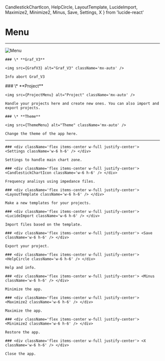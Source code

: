   CandlestickChartIcon,
  HelpCircle,
  LayoutTemplate,
  LucideImport,
  Maximize2,
  Minimize2,
  Minus,
  Save,
  Settings,
  X
} from 'lucide-react'

# Menu

---

<img src={Menu} alt="Menu" />

<div className='grid grid-cols-1 lg:grid-cols-2 xl:grid-cols-3'>
  <div className='text-center'>

    ### \* **Graf_V3**

    <img src={GrafV3} alt="Graf_V3" className='mx-auto' />

    Info abort Graf_V3

  </div>
  <div className='text-center'>
    ### \* **Project**

    <img src={ProjectMenu} alt="Project" className='mx-auto' />

    Handle your projects here and create new ones. You can also import and export projects.

  </div>

  <div className='text-center'>

    ### \* **Theme**

    <img src={ThemeMenu} alt="Theme" className='mx-auto' />

    Change the theme of the app here.

  </div>

</div>

---

<div className='grid gap-4 md:grid-cols-2 lg:grid-cols-3 xl:grid-cols-4'>
  <div className='text-center'>

    ### <div className='flex items-center w-full justify-center'> <Settings className='w-6 h-6' /> </div>

    Settings to handle main chart zone.

  </div>
  <div className='text-center'>

    ### <div className='flex items-center w-full justify-center'> <CandlestickChartIcon className='w-6 h-6' /> </div>

    Frequency analisys using impedance files.

  </div>

  <div className='text-center'>

    ### <div className='flex items-center w-full justify-center'> <LayoutTemplate className='w-6 h-6' /> </div>

    Make a new templates for your projects.

  </div>

  <div className='text-center'>

    ### <div className='flex items-center w-full justify-center'> <LucideImport className='w-6 h-6' /> </div>

    Import files based on the template.

  </div>

  <div className='text-center'>

    ### <div className='flex items-center w-full justify-center'> <Save className='w-6 h-6' /> </div>

    Export your project.

  </div>

  <div className='text-center'>

    ### <div className='flex items-center w-full justify-center'> <HelpCircle className='w-6 h-6' /> </div>

    Help and info.

  </div>

  <div className='text-center'>

    ### <div className='flex items-center w-full justify-center'> <Minus className='w-6 h-6' /> </div>

    Minimize the app.

  </div>

  <div className='text-center'>

    ### <div className='flex items-center w-full justify-center'> <Maximize2 className='w-6 h-6' /> </div>

    Maximize the app.

  </div>

  <div className='text-center'>

    ### <div className='flex items-center w-full justify-center'> <Minimize2 className='w-6 h-6' /> </div>

    Restore the app.

  </div>

  <div className='text-center'>

    ### <div className='flex items-center w-full justify-center'> <X className='w-6 h-6' /> </div>

    Close the app.

</div>

</div>
